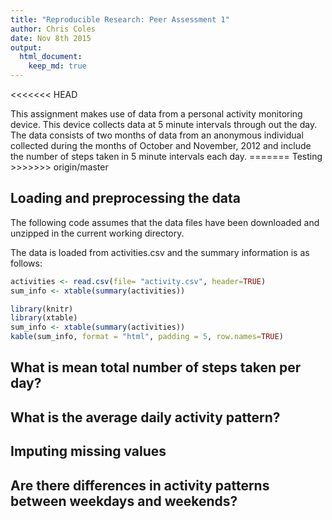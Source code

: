 ```yaml
---
title: "Reproducible Research: Peer Assessment 1"
author: Chris Coles
date: Nov 8th 2015
output: 
  html_document:
    keep_md: true
---
```

<<<<<<< HEAD

This assignment makes use of data from a personal activity monitoring
device. This device collects data at 5 minute intervals through out the
day. The data consists of two months of data from an anonymous
individual collected during the months of October and November, 2012
and include the number of steps taken in 5 minute intervals each day.
=======
Testing
>>>>>>> origin/master

## Loading and preprocessing the data
The following code assumes that the data files have been downloaded and unzipped in the current working directory.

The data is loaded from activities.csv and the summary information is as follows:

```r
activities <- read.csv(file= "activity.csv", header=TRUE)
sum_info <- xtable(summary(activities))


```

```r
library(knitr)
library(xtable)
sum_info <- xtable(summary(activities))
kable(sum_info, format = "html", padding = 5, row.names=TRUE)

```

## What is mean total number of steps taken per day?



## What is the average daily activity pattern?



## Imputing missing values



## Are there differences in activity patterns between weekdays and weekends?
